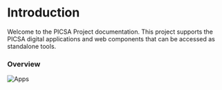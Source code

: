 # Introduction
 
Welcome to the PICSA Project documentation. This project supports the PICSA digital applications and web components that can be accessed as standalone tools.

### Overview 
![Apps](/images/picsa-apps.png)